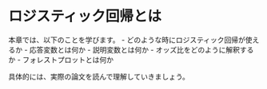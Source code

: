 # ロジスティック回帰とは {#overview}

本章では、以下のことを学びます。
  - どのような時にロジスティック回帰が使えるか
  - 応答変数とは何か
  - 説明変数とは何か
  - オッズ比をどのように解釈するか
  - フォレストプロットとは何か

具体的には、実際の論文を読んで理解していきましょう。

